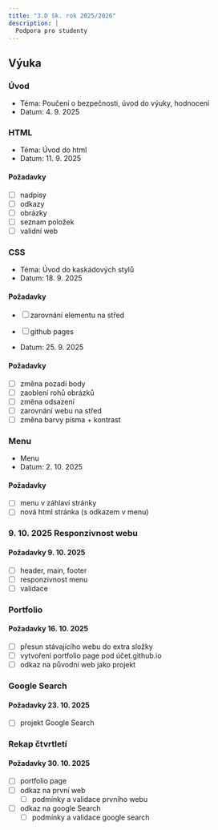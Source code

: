 ```yaml
---
title: "3.D šk. rok 2025/2026"
description: |
  Podpora pro studenty
---
```


## Výuka

### Úvod 
- Téma: Poučení o bezpečnosti, úvod do výuky, hodnocení
- Datum: 4. 9. 2025

### HTML

- Téma: Úvod do html
- Datum: 11. 9. 2025

#### Požadavky 

- [ ] nadpisy
- [ ] odkazy
- [ ] obrázky
- [ ] seznam položek
- [ ] validní web

### CSS

- Téma: Úvod do kaskádových stylů
- Datum: 18. 9. 2025 

#### Požadavky 

- [ ] zarovnání elementu na střed
- [ ] github pages


- Datum: 25. 9. 2025

#### Požadavky 

- [ ] změna pozadí body
- [ ] zaoblení rohů obrázků
- [ ] změna odsazení
- [ ] zarovnání webu na střed
- [ ] změna barvy písma + kontrast

### Menu

- Menu
- Datum: 2. 10. 2025 

#### Požadavky 

- [ ] menu v záhlaví stránky
- [ ] nová html stránka (s odkazem v menu)

### 9. 10. 2025 Responzivnost webu

#### Požadavky 9. 10. 2025

- [ ] header, main, footer
- [ ] responzivnost menu
- [ ] validace

### Portfolio

#### Požadavky 16. 10. 2025

- [ ] přesun stávajícího webu do extra složky
- [ ] vytvoření portfolio page pod účet.github.io 
- [ ] odkaz na původní web jako projekt

### Google Search

#### Požadavky 23. 10. 2025

- [ ] projekt Google Search

### Rekap čtvrtletí

#### Požadavky 30. 10. 2025

- [ ] portfolio page
- [ ] odkaz na první web
  + [ ] podmínky a validace prvního webu
- [ ] odkaz na google Search
  + [ ] podmínky a validace google search

